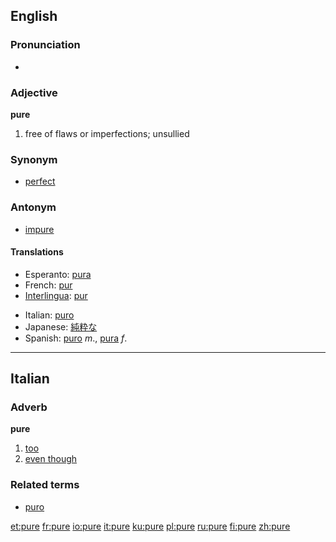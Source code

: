 ==English==
===Pronunciation===
*{{audio|en-us-pure.ogg|Audio (US)}}

===Adjective===
'''pure'''

#free of flaws or imperfections; unsullied

===Synonym===
*[[perfect]]

===Antonym===
*[[impure]]

====Translations====
{{top}}
*Esperanto: [[pura]]
*French: [[pur]]
*[[Interlingua]]: [[pur]]
{{mid}}
*Italian: [[puro]]
*Japanese: [[純粋]]な
*Spanish: [[puro]] ''m''., [[pura]] ''f''.
{{bottom}}

----

==Italian==
===Adverb===
'''pure'''

# [[too]]
# [[even though]]

===Related terms===
*[[puro]]

[[et:pure]]
[[fr:pure]]
[[io:pure]]
[[it:pure]]
[[ku:pure]]
[[pl:pure]]
[[ru:pure]]
[[fi:pure]]
[[zh:pure]]